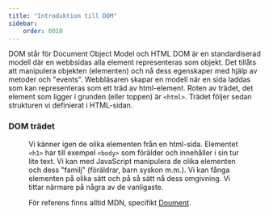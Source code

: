 ```yaml
---
title: "Introduktion till DOM" 
sidebar:
    order: 0010
---
```





DOM står för Document Object Model och HTML DOM är en standardiserad modell där en webbsidas alla element representeras som objekt. Det tillåts att manipulera objekten (elementen) och nå dess egenskaper med hjälp av metoder och "events". Webbläsaren skapar en modell när en sida laddas som kan representeras som ett träd av html-element. Roten av trädet, det element som ligger i grunden (eller toppen) är `<html>`. Trädet följer sedan strukturen vi definierat i HTML-sidan.



### DOM trädet

<Figure 
    src={domtree}
    caption="Så här kan DOM trädet representeras."
/>

Vi känner igen de olika elementen från en html-sida. Elementet `<h1>` har till exempel `<body>` som förälder och innehåller i sin tur lite text. Vi kan med JavaScript manipulera de olika elementen och dess "familj" (föräldrar, barn syskon m.m.). Vi kan fånga elementen på olika sätt och på så sätt nå dess omgivning. Vi tittar närmare på några av de vanligaste.

För referens finns alltid MDN, specifikt [Doument](https://developer.mozilla.org/en-US/docs/Web/API/Document).

